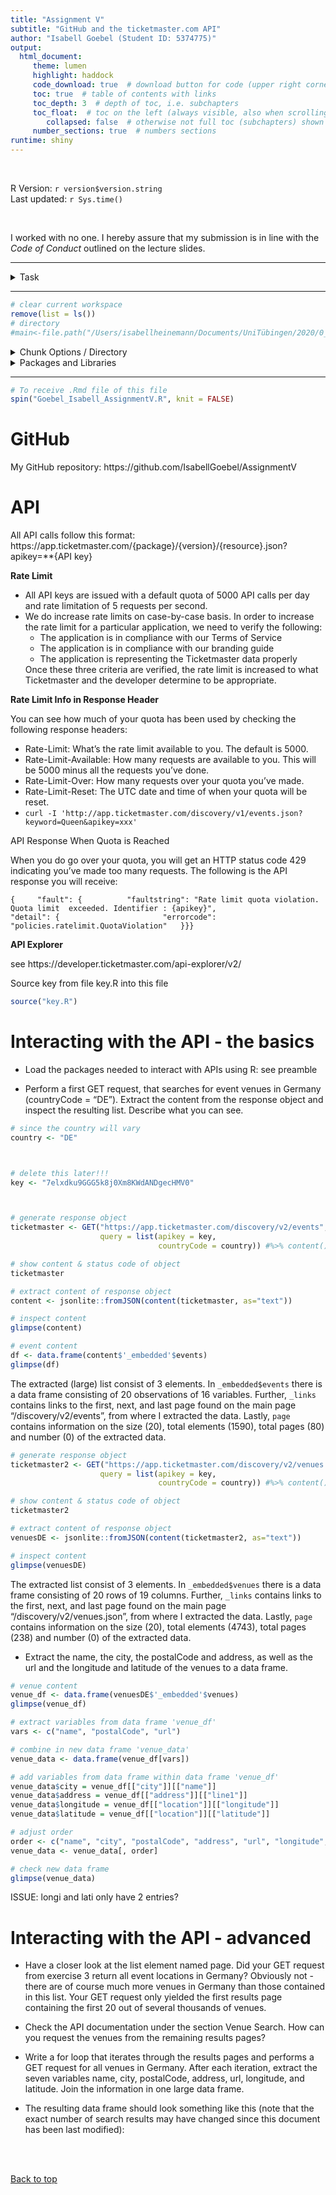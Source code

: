 ```yaml
---
title: "Assignment V"
subtitle: "GitHub and the ticketmaster.com API"
author: "Isabell Goebel (Student ID: 5374775)"
output: 
  html_document:
     theme: lumen
     highlight: haddock
     code_download: true  # download button for code (upper right corner)
     toc: true  # table of contents with links
     toc_depth: 3  # depth of toc, i.e. subchapters
     toc_float:  # toc on the left (always visible, also when scrolling)
        collapsed: false  # otherwise not full toc (subchapters) shown
     number_sections: true  # numbers sections
runtime: shiny
---
```


<br>

R Version: `r version$version.string`  
Last updated: `r Sys.time()`

<br>

I worked with no one. I hereby assure that my submission is in line with the 
*Code of Conduct* outlined on the lecture slides.

------------------------

<details><summary>Task</summary>

In this assignment, you will apply what you have learned about APIs and about 
version control with Git(Hub).
First, you will acquire data about event venues using the API provided by ticketmaster.com. 
You will then use the geospatial data to visualize the extracted data on a map. 
Finally, you will repeat the same steps for a different country. 
It is further required that the entire project and its version history is documented 
in your personal GitHub repository.

1. Setting up a new GitHub repository

* Register on github.com in case you have not done this already.
* Initialize a new public repository for this assignment on GitHub.
* For the following exercises of this assignment, follow the standard Git workflow 
  (i.e., pull the latest version of the project to your local computer, then stage, 
  commit, and push all the modifications that you make throughout the project). 
  Every logical programming step should be well documented on GitHub with a meaningful 
  commit message, so that other people (e.g., your course instructor) can follow 
  understand the development history. 
  You can to do this either using Shell commands or a Git GUI of your choice.
* In the HTML file that you submit, include the hyperlink to the project repository 
  (e.g., https://github.com/yourUserName/yourProjectName)
  

2. Getting to know the API

* Visit the documentation website for the API provided by ticketmaster.com
* Familiarize yourself with the features and functionalities of the Ticketmaster 
  Discovery API. 
  Have a particular look at rate limits.
* Whithin the scope of this assignment, you do not have to request your own API key. 
  Instead retrieve a valid key from the API Explorer. 
  This API key enables you to perform the GET requests needed throughout this assignment.
* Even though this API key is not secret per se (it is publicly visible on the 
  API Explorer website), please comply to the common secrecy practices discussed 
  in the lecture and the tutorial: Treat the API key as a secret token. 
  Your API key I key should neither appear in the code that you are submitting 
  nor in your public GitHub repository.


3. Interacting with the API - the basics

* Load the packages needed to interact with APIs using R.
* Perform a first GET request, that searches for event venues in Germany (countryCode = "DE"). 
  Extract the content from the response object and inspect the resulting list. 
  Describe what you can see.
* Extract the name, the city, the postalCode and address, as well as the url 
  and the longitude and latitude of the venues to a data frame.
  
 
</details>  

------------------------


```r
# clear current workspace
remove(list = ls())
# directory
#main<-file.path("/Users/isabellheinemann/Documents/UniTübingen/2020/0_DataScienceProject/assignments/assignment4")
```


<details><summary>Chunk Options / Directory</summary>

```r
# global code chunk options
knitr::opts_chunk$set(echo=TRUE,  # display code
                      options(width=80),  # line length 80 characters
                      tidy=TRUE, tidy.opts=list(width.cutoff=80),  # tidy code
                      # set directory
                      root.dir="/Users/isabellheinemann/Desktop/AssignmentV")
```

</details>


<details><summary>Packages and Libraries</summary>

```r
# Check if packages have been installed before; if not, install them
if (!require("tidyr")) install.packages("tidyr")
if (!require("dplyr")) install.packages("dplyr")
if (!require("knitr")) install.packages("knitr")
if (!require("formatR")) install.packages("formatR")
if (!require("jsonlite")) install.packages("jsonlite")
if (!require("rvest")) install.packages("rvest")
if (!require("xml2")) install.packages("xml2")
if (!require("httr")) install.packages("httr")

# call package libraries
library(tidyr)
library(dplyr)
library(knitr)
library(formatR)
library(jsonlite)
library(rvest)
library(xml2)
library(httr)
```

</details>

------


```r
# To receive .Rmd file of this file
spin("Goebel_Isabell_AssignmentV.R", knit = FALSE)
```




# GitHub

My GitHub repository: https://github.com/IsabellGoebel/AssignmentV



# API


All API calls follow this format: 
https://app.ticketmaster.com/{package}/{version}/{resource}.json?apikey=**{API key}


**Rate Limit**

* All API keys are issued with a default quota of 5000 API calls per day and 
  rate limitation of 5 requests per second. 
* We do increase rate limits on case-by-case basis. In order to increase the 
  rate limit for a particular application, we need to verify the following:
  * The application is in compliance with our Terms of Service
  * The application is in compliance with our branding guide
  * The application is representing the Ticketmaster data properly
  
  Once these three criteria are verified, the rate limit is increased to what 
  Ticketmaster and the developer determine to be appropriate.


**Rate Limit Info in Response Header**

You can see how much of your quota has been used by checking the following response headers:

* Rate-Limit: What’s the rate limit available to you. The default is 5000.
* Rate-Limit-Available: How many requests are available to you. This will be 5000 minus all the requests you’ve done.
* Rate-Limit-Over: How many requests over your quota you’ve made.
* Rate-Limit-Reset: The UTC date and time of when your quota will be reset.
* `curl -I 'http://app.ticketmaster.com/discovery/v1/events.json?keyword=Queen&apikey=xxx'`


API Response When Quota is Reached

When you do go over your quota, you will get an HTTP status code 429 indicating 
you’ve made too many requests. 
The following is the API response you will receive:

`{
    "fault": {
         "faultstring": "Rate limit quota violation. Quota limit  exceeded. Identifier : {apikey}",
               "detail": {
                      "errorcode": "policies.ratelimit.QuotaViolation"
  }}}`


**API Explorer**

see https://developer.ticketmaster.com/api-explorer/v2/

Source key from file key.R into this file

```r
source("key.R")
```




# Interacting with the API - the basics


* Load the packages needed to interact with APIs using R: see preamble

* Perform a first GET request, that searches for event venues in Germany (countryCode = "DE"). 
  Extract the content from the response object and inspect the resulting list. 
  Describe what you can see.

```r
# since the country will vary
country <- "DE"



# delete this later!!!
key <- "7elxdku9GGG5k8j0Xm8KWdANDgecHMV0"



# generate response object
ticketmaster <- GET("https://app.ticketmaster.com/discovery/v2/events",
                    query = list(apikey = key,
                                 countryCode = country)) #%>% content()

# show content & status code of object
ticketmaster

# extract content of response object
content <- jsonlite::fromJSON(content(ticketmaster, as="text"))

# inspect content
glimpse(content)

# event content
df <- data.frame(content$'_embedded'$events)
glimpse(df)
```


The extracted (large) list consist of 3 elements.
In `_embedded$events` there is a data frame consisting of 20 observations of 16
variables.
Further, `_links` contains links to the first, next, and last page found on the
main page "/discovery/v2/events", from where I extracted the data.
Lastly, `page` contains information on the size (20), total elements (1590), 
total pages (80) and number (0) of the extracted data. 


```r
# generate response object
ticketmaster2 <- GET("https://app.ticketmaster.com/discovery/v2/venues.json?",
                    query = list(apikey = key,
                                 countryCode = country)) #%>% content()

# show content & status code of object
ticketmaster2

# extract content of response object
venuesDE <- jsonlite::fromJSON(content(ticketmaster2, as="text"))

# inspect content
glimpse(venuesDE)
```


The extracted list consist of 3 elements.
In `_embedded$venues` there is a data frame consisting of 20 rows of 19 columns.
Further, `_links` contains links to the first, next, and last page found on the
main page "/discovery/v2/venues.json", from where I extracted the data.
Lastly, `page` contains information on the size (20), total elements (4743), 
total pages (238) and number (0) of the extracted data. 



* Extract the name, the city, the postalCode and address, as well as the url 
  and the longitude and latitude of the venues to a data frame.


```r
# venue content
venue_df <- data.frame(venuesDE$'_embedded'$venues)
glimpse(venue_df)

# extract variables from data frame 'venue_df'
vars <- c("name", "postalCode", "url")

# combine in new data frame 'venue_data'
venue_data <- data.frame(venue_df[vars])

# add variables from data frame within data frame 'venue_df'
venue_data$city = venue_df[["city"]][["name"]]
venue_data$address = venue_df[["address"]][["line1"]]
venue_data$longitude = venue_df[["location"]][["longitude"]]
venue_data$latitude = venue_df[["location"]][["latitude"]]

# adjust order
order <- c("name", "city", "postalCode", "address", "url", "longitude", "latitude")
venue_data <- venue_data[, order]

# check new data frame
glimpse(venue_data)
```



ISSUE: longi and lati only have 2 entries?




# Interacting with the API - advanced

* Have a closer look at the list element named page. 
  Did your GET request from exercise 3 return all event locations in Germany? 
  Obviously not - there are of course much more venues in Germany than those 
  contained in this list. 
  Your GET request only yielded the first results page containing the first 20 
  out of several thousands of venues.
  
* Check the API documentation under the section Venue Search. 
  How can you request the venues from the remaining results pages?
  
* Write a for loop that iterates through the results pages and performs a GET 
  request for all venues in Germany. 
  After each iteration, extract the seven variables name, city, postalCode, 
  address, url, longitude, and latitude. 
  Join the information in one large data frame.
  
* The resulting data frame should look something like this (note that the exact 
  number of search results may have changed since this document has been last modified):









<br><br>

<a href="#top">Back to top</a>
